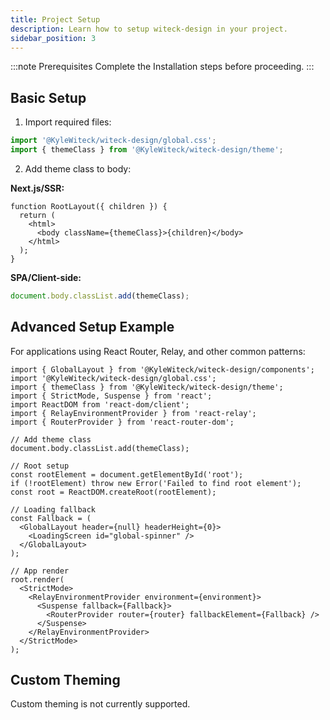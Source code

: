 ```yaml
---
title: Project Setup
description: Learn how to setup witeck-design in your project.
sidebar_position: 3
---
```



:::note Prerequisites Complete the Installation steps before proceeding. :::

## Basic Setup

1. Import required files:

```ts
import '@KyleWiteck/witeck-design/global.css';
import { themeClass } from '@KyleWiteck/witeck-design/theme';
```

2. Add theme class to body:

**Next.js/SSR:**

```tsx
function RootLayout({ children }) {
  return (
    <html>
      <body className={themeClass}>{children}</body>
    </html>
  );
}
```

**SPA/Client-side:**

```ts
document.body.classList.add(themeClass);
```

## Advanced Setup Example

For applications using React Router, Relay, and other common patterns:

```tsx
import { GlobalLayout } from '@KyleWiteck/witeck-design/components';
import '@KyleWiteck/witeck-design/global.css';
import { themeClass } from '@KyleWiteck/witeck-design/theme';
import { StrictMode, Suspense } from 'react';
import ReactDOM from 'react-dom/client';
import { RelayEnvironmentProvider } from 'react-relay';
import { RouterProvider } from 'react-router-dom';

// Add theme class
document.body.classList.add(themeClass);

// Root setup
const rootElement = document.getElementById('root');
if (!rootElement) throw new Error('Failed to find root element');
const root = ReactDOM.createRoot(rootElement);

// Loading fallback
const Fallback = (
  <GlobalLayout header={null} headerHeight={0}>
    <LoadingScreen id="global-spinner" />
  </GlobalLayout>
);

// App render
root.render(
  <StrictMode>
    <RelayEnvironmentProvider environment={environment}>
      <Suspense fallback={Fallback}>
        <RouterProvider router={router} fallbackElement={Fallback} />
      </Suspense>
    </RelayEnvironmentProvider>
  </StrictMode>
);
```

## Custom Theming

<CalloutMessage status="warning" width="full">
  Custom theming is not currently supported.
</CalloutMessage>
